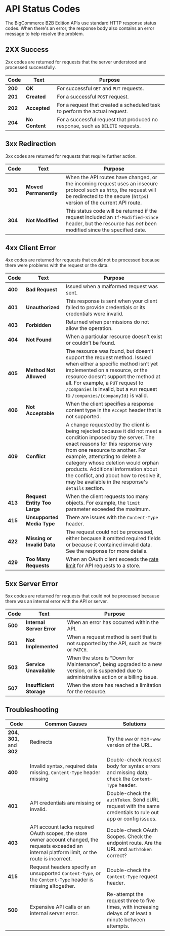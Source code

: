 # API Status Codes

The BigCommerce B2B Edition APIs use standard HTTP response status codes. When there's an error, the response body also contains an error message to help resolve the problem.

## 2XX Success

2xx codes are returned for requests that the server understood and processed successfully.

| Code | Text | Purpose |
|-|-|-|
| **200** | **OK** | For successful `GET` and `PUT` requests. |
| **201** | **Created** | For a successful `POST` request. |
| **202** | **Accepted** | For a request that created a scheduled task to perform the actual request. |
| **204** | **No Content** | For a successful request that produced no response, such as `DELETE` requests. |

## 3xx Redirection

3xx codes are returned for requests that require further action.

| Code | Text | Purpose |
|-|-|-|
| **301** | **Moved Permanently** | When the API routes have changed, or the incoming request uses an insecure protocol such as `http`, the request will be redirected to the secure (`https`) version of the current API route. |
| **304** | **Not Modified** | This status code will be returned if the request included an `If-Modified-Since` header, but the resource has *not* been modified since the specified date.|

## 4xx Client Error

4xx codes are returned for requests that could not be processed because there were problems with the request or the data.

| Code | Text | Purpose |
|-|-|-|
| **400** | **Bad Request** | Issued when a malformed request was sent.
| **401** | **Unauthorized** | This response is sent when your client failed to provide credentials or its credentials were invalid. |
| **403** | **Forbidden** | Returned when permissions do not allow the operation.
| **404** | **Not Found** | When a particular resource doesn’t exist or couldn’t be found. |
| **405** | **Method Not Allowed** | The resource was found, but doesn’t support the request method. Issued when either a specific method isn’t yet implemented on a resource, or the resource doesn’t support the method at all. For example, a `PUT` request to `/companies` is invalid, but a `PUT` request to `/companies/{companyId}` is valid. |
| **406** | **Not Acceptable** | When the client specifies a response content type in the `Accept` header that is not supported. |
| **409** | **Conflict** | A change requested by the client is being rejected because it did not meet a condition imposed by the server. The exact reasons for this response vary from one resource to another. For example, attempting to delete a category whose deletion would orphan products. Additional information about the conflict, and about how to resolve it, may be available in the response's `details` section. |
| **413** | **Request Entity Too Large** | When the client requests too many objects. For example, the `limit` parameter exceeded the maximum. |
| **415** | **Unsupported Media Type** | There are issues with the `Content-Type` header.
| **422** | **Missing or Invalid Data** | The request could not be processed, either because it omitted required fields or because it contained invalid data. See the response for more details. |
| **429** | **Too Many Requests** | When an OAuth client exceeds the [rate limit](/docs/start/best-practices#api-rate-limits) for API requests to a store. |

## 5xx Server Error

5xx codes are returned for requests that could not be processed because there was an internal error with the API or server.

| Code | Text | Purpose |
|-|-|-|
| **500** | **Internal Server Error** | When an error has occurred within the API. |
| **501** | **Not Implemented** | When a request method is sent that is not supported by the API, such as `TRACE` or `PATCH`. |
| **503** | **Service Unavailable** | When the store is “Down for Maintenance”, being upgraded to a new version, or is suspended due to administrative action or a billing issue.|
| **507** | **Insufficient Storage** | When the store has reached a limitation for the resource. |

## Troubleshooting

| Code | Common Causes | Solutions |
|-|-|-|
|**204**, **301**, and **302**| Redirects | Try the `www` or non-`www` version of the URL. |
|**400**|Invalid syntax, required data missing, `Content-Type` header missing|Double-check request body for syntax errors and missing data; check the `Content-Type` header. |
|**401** |API credentials are missing or invalid.|Double-check the `authToken`. Send cURL request with the same credentials to rule out app or config issues. |
| **403** | API account lacks required OAuth scopes, the store owner account changed, the requests exceeded an internal platform limit, or the route is incorrect. | Double-check OAuth Scopes. Check the endpoint route. Are the URL and `authToken` correct? |
|**415**| Request headers specify an unsupported `Content-Type`, or the `Content-Type` header is missing altogether.| Double-check the `Content-Type` request header. |
|**500**| Expensive API calls or an internal server error.|Re-attempt the request three to five times, with increasing delays of at least a minute between attempts. |
